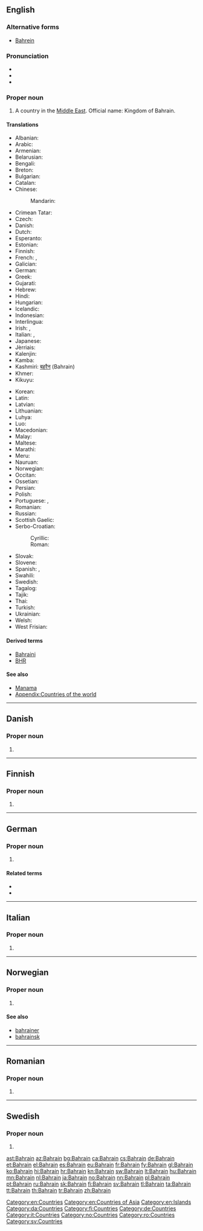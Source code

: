==English==
{{wikipedia|lang=en}}

===Alternative forms===
* [[Bahrein]]

===Pronunciation===
* {{IPA|/bɑːˈɹeɪn/}}
* {{audio|En-us-Bahrain.ogg|Audio (US)}}
* {{rhymes|eɪn}}

===Proper noun===
{{en-proper noun}}

# A country in the [[Middle East]]. Official name: Kingdom of Bahrain.

====Translations====
{{trans-top|Country in the Middle East}}
* Albanian: {{t-|sq|Bahraini}}
* Arabic: {{t-|ar|البحرين|m|tr=al-baHrayn}}
* Armenian: {{t-|hy|Բահրեյն|tr=Bahreyn}}
* Belarusian: {{t-|be|Бахрэйн|tr=Bachrejn}}
* Bengali: {{t-|bn|বাহরাইন}}
* Breton: {{t-|br|Bahrein}}
* Bulgarian: {{t+|bg|Бахрейн|tr=Baxrejn}}
* Catalan: {{t+|ca|Bahrain|m}}
* Chinese:
*: Mandarin: {{t-|cmn|巴林|tr=Bālín|sc=Hani}}
* Crimean Tatar: {{tø|crh|Bahreyn}}
* Czech: {{t+|cs|Bahrajn|m}}
* Danish: {{t-|da|Bahrain}}
* Dutch: {{t+|nl|Bahrein}}
* Esperanto: {{t-|eo|Barejno}}
* Estonian: {{t+|et|Bahrein}}
* Finnish: {{t+|fi|Bahrain}}
* French: {{t+|fr|Bahreïn}}, {{t+|fr|Bahrayn}}
* Galician: {{t+|gl|Bahrain}}
* German: {{t+|de|Bahrain}}
* Greek: {{t+|el|Μπαχρέιν|n|tr=Bachréin}}
* Gujarati: {{t-|gu|બહરૈન}}
* Hebrew: {{t-|he|בחריין|tr=Baḥreyn}}
* Hindi: {{t+|hi|बहरीन|tr=Bahrīn}}
* Hungarian: {{t+|hu|Bahrein}}
* Icelandic: {{t+|is|Barein}}
* Indonesian: {{t-|id|Bahrain}}
* Interlingua: {{t-|ia|Bahrein}}
* Irish: {{t-|ga|Bairéin|f}}, {{t-|ga|Ríocht Bhairéin|f}}
* Italian: {{t-|it|Bahrain}}, {{t-|it|Bahrein|m}}
* Japanese: {{t+|ja|バーレーン|tr=Bārēn}}
* Jèrriais: {{tø|roa-jer|Bahrain}}
* Kalenjin: {{tø|kln|Bahren}}
* Kamba: {{tø|kam|Bareni}}
* Kashmiri: [[बहरैन]] (Bahrain)
* Khmer: {{t-|km|បារ៉ែន|tr=ba rehn|sc=Khmr}}
* Kikuyu: {{tø|ki|Bahren}}
{{trans-mid}}
* Korean: {{t+|ko|바레인|tr=Barein|sc=Hang}}
* Latin: {{t-|la|Bachrania}}
* Latvian: {{t+|lv|Bahreina}}
* Lithuanian: {{t+|lt|Bahreinas}}
* Luhya: {{tø|luy|Bareni}}
* Luo: {{tø|luo|Bareen}}
* Macedonian: {{t-|mk|Бахреин|m|tr=Báhrein}}
* Malay: {{t-|ms|Bahrain}}
* Maltese: {{t-|mt|Bahrain}}
* Marathi: {{t-|mr|बहरीन|tr=Bahrīn}}
* Meru: {{tø|mer|Bareni}}
* Nauruan: {{t-|na|Bahrain}}
* Norwegian: {{t+|no|Bahrain}}
* Occitan: {{t+|oc|Bahrayn}}
* Ossetian: {{tø|os|Бахрейн|tr=Baxrejn}}
* Persian: {{t+|fa|بحرین|tr=bahreyn}}
* Polish: {{t+|pl|Bahrajn}}
* Portuguese: {{t+|pt|Bahrein}}, {{t+|pt|Barém}}
* Romanian: {{t-|ro|Bahrain|n}}
* Russian: {{t+|ru|Бахрейн|m|tr=Baxréjn}}
* Scottish Gaelic: {{t-|gd|Bahrain}}
* Serbo-Croatian:
*: Cyrillic: {{t-|sh|Бахреин|m|sc=Cyrl}}
*: Roman: {{t-|sh|Bahrein|m|sc=Latn}}
* Slovak: {{t-|sk|Bahrajn}}
* Slovene: {{t+|sl|Bahrajn|alt=Bahrájn|m}}
* Spanish: {{t+|es|Bahréin}}, {{t-|es|Bahráin}}
* Swahili: {{t+|sw|Bahareni}}
* Swedish: {{t+|sv|Bahrain|n}}
* Tagalog: {{t+|tl|Bahrain}}
* Tajik: {{t-|tg|Баҳрайн|tr=Bahrayn}}
* Thai: {{t-|th|ประเทศบาห์เรน|tr=bprà-tâyt baa-rayn}}
* Turkish: {{t+|tr|Bahreyn}}
* Ukrainian: {{t+|uk|Бахрейн|m|tr=Baxréjn}}
* Welsh: {{t-|cy|Bahrain}}
* West Frisian: {{t-|fy|Barein}}
{{trans-bottom}}

====Derived terms====
* [[Bahraini]]
* [[BHR]]

====See also====
* [[Manama]]
* [[Appendix:Countries of the world]]

[[Category:en:Countries]]
[[Category:en:Countries of Asia]]
[[Category:en:Islands]]

----

==Danish==

===Proper noun===
{{head|da|proper noun}}

# {{l/en|Bahrain}}

[[Category:da:Countries]]

----

==Finnish==

===Proper noun===
{{head|fi|proper noun}}

# {{l/en|Bahrain}}

[[Category:fi:Countries]]

----

==German==

===Proper noun===
{{head|de|proper noun}}

# {{l/en|Bahrain}}

====Related terms====
* {{l/de|Bahrainer}}
* {{l/de|Bahrainerin}}

[[Category:de:Countries]]

----

==Italian==
{{wikipedia|lang=it}}

===Proper noun===
{{head|it|proper noun|g=m}}

# {{l/en|Bahrain}}

[[Category:it:Countries]]

----

==Norwegian==

===Proper noun===
{{head|no|proper noun}}

# {{l/en|Bahrain}}

====See also====
* [[bahrainer]]
* [[bahrainsk]]

[[Category:no:Countries]]

----

==Romanian==

===Proper noun===
{{head|ro|proper noun}}

# {{l/en|Bahrain}}

[[Category:ro:Countries]]

----

==Swedish==
{{wikipedia|lang=sv}}

===Proper noun===
{{head|sv|proper noun}}

# {{l/en|Bahrain}}

[[Category:sv:Countries]]

[[ast:Bahrain]]
[[az:Bahrain]]
[[bg:Bahrain]]
[[ca:Bahrain]]
[[cs:Bahrain]]
[[de:Bahrain]]
[[et:Bahrain]]
[[el:Bahrain]]
[[es:Bahrain]]
[[eu:Bahrain]]
[[fr:Bahrain]]
[[fy:Bahrain]]
[[gl:Bahrain]]
[[ko:Bahrain]]
[[hi:Bahrain]]
[[hr:Bahrain]]
[[kn:Bahrain]]
[[sw:Bahrain]]
[[lt:Bahrain]]
[[hu:Bahrain]]
[[mn:Bahrain]]
[[nl:Bahrain]]
[[ja:Bahrain]]
[[no:Bahrain]]
[[nn:Bahrain]]
[[pl:Bahrain]]
[[pt:Bahrain]]
[[ru:Bahrain]]
[[sk:Bahrain]]
[[fi:Bahrain]]
[[sv:Bahrain]]
[[tl:Bahrain]]
[[ta:Bahrain]]
[[tt:Bahrain]]
[[th:Bahrain]]
[[tr:Bahrain]]
[[zh:Bahrain]]